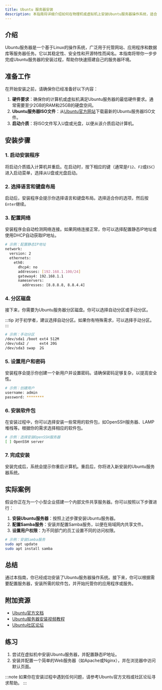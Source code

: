 ```yaml
---
title: Ubuntu 服务器安装
description: 本指南将详细介绍如何在物理机或虚拟机上安装Ubuntu服务器操作系统，适合初学者学习。
---
```


## 介绍

Ubuntu服务器是一个基于Linux的操作系统，广泛用于托管网站、应用程序和数据库等服务器任务。它以其稳定性、安全性和开源特性而闻名。本指南将带你一步步完成Ubuntu服务器的安装过程，帮助你快速搭建自己的服务器环境。

## 准备工作

在开始安装之前，请确保你已经准备好以下内容：

1. **硬件要求**：确保你的计算机或虚拟机满足Ubuntu服务器的最低硬件要求。通常需要至少2GB的RAM和25GB的硬盘空间。
2. **Ubuntu服务器ISO文件**：从[Ubuntu官方网站](https://ubuntu.com/download/server)下载最新的Ubuntu服务器ISO文件。
3. **启动介质**：将ISO文件写入U盘或光盘，以便从该介质启动计算机。

## 安装步骤

### 1. 启动安装程序

将启动介质插入计算机并重启。在启动时，按下相应的键（通常是`F12`、`F2`或`ESC`）进入启动菜单，选择从U盘或光盘启动。

### 2. 选择语言和键盘布局

启动后，安装程序会提示你选择语言和键盘布局。选择适合你的选项，然后按`Enter`继续。

### 3. 配置网络

安装程序会自动检测网络连接。如果网络连接正常，你可以选择配置静态IP地址或使用DHCP自动获取IP地址。

```bash
# 示例：配置静态IP地址
network:
  version: 2
  ethernets:
    eth0:
      dhcp4: no
      addresses: [192.168.1.100/24]
      gateway4: 192.168.1.1
      nameservers:
        addresses: [8.8.8.8, 8.8.4.4]
```

### 4. 分区磁盘

接下来，你需要为Ubuntu服务器分区磁盘。你可以选择自动分区或手动分区。

:::tip
对于初学者，建议选择自动分区。如果你有特殊需求，可以选择手动分区。
:::

```bash
# 示例：手动分区
/dev/sda1 /boot ext4 512M
/dev/sda2 /     ext4 20G
/dev/sda3 swap  2G
```

### 5. 设置用户和密码

安装程序会提示你创建一个新用户并设置密码。请确保密码足够复杂，以提高安全性。

```bash
# 示例：创建用户
username: admin
password: ********
```

### 6. 安装软件包

在安装过程中，你可以选择安装一些常用的软件包，如OpenSSH服务器、LAMP堆栈等。根据你的需求选择相应的软件包。

```bash
# 示例：选择安装OpenSSH服务器
[ ] OpenSSH server
```

### 7. 完成安装

安装完成后，系统会提示你重启计算机。重启后，你将进入新安装的Ubuntu服务器系统。

## 实际案例

假设你正在为一个小型企业搭建一个内部文件共享服务器。你可以按照以下步骤进行：

1. **安装Ubuntu服务器**：按照上述步骤安装Ubuntu服务器。
2. **配置Samba服务**：安装并配置Samba服务，以便在局域网内共享文件。
3. **设置用户权限**：为不同部门的员工设置不同的访问权限。

```bash
# 示例：安装Samba服务
sudo apt update
sudo apt install samba
```

## 总结

通过本指南，你已经成功安装了Ubuntu服务器操作系统。接下来，你可以根据需要配置服务器，安装所需的软件包，并开始托管你的应用程序或服务。

## 附加资源

- [Ubuntu官方文档](https://ubuntu.com/server/docs)
- [Ubuntu服务器安装视频教程](https://www.youtube.com/watch?v=example)
- [Ubuntu社区论坛](https://ubuntuforums.org/)

## 练习

1. 尝试在虚拟机中安装Ubuntu服务器，并配置静态IP地址。
2. 安装并配置一个简单的Web服务器（如Apache或Nginx），并在浏览器中访问默认页面。

:::note
如果你在安装过程中遇到任何问题，请参考Ubuntu官方文档或社区论坛寻求帮助。
:::
